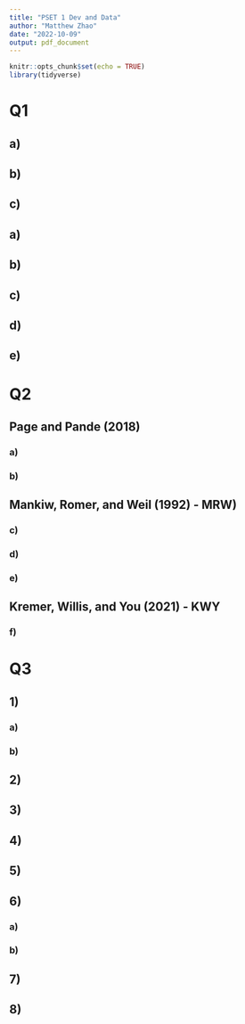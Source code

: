 ```yaml
---
title: "PSET 1 Dev and Data"
author: "Matthew Zhao"
date: "2022-10-09"
output: pdf_document
---
```


```r
knitr::opts_chunk$set(echo = TRUE)
library(tidyverse)
```

# Q1

## a)


## b)


## c)


## a)


## b)


## c)


## d)


## e)



# Q2

## Page and Pande (2018)

### a)


### b)


## Mankiw, Romer, and Weil (1992) - MRW)

### c)


### d)


### e)


## Kremer, Willis, and You (2021) - KWY

### f)


# Q3

## 1)

### a)


### b)



## 2)



## 3)


## 4)

## 5)


## 6)

### a)


### b)


## 7)


## 8)



